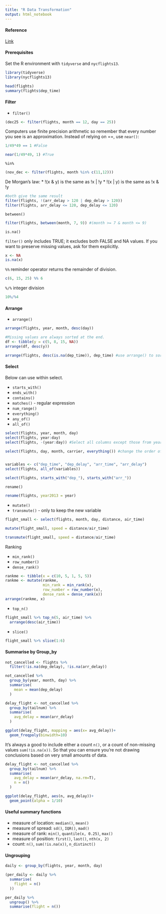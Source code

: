 ---
title: "R Data Transformation"
output: html_notebook
---

#### Reference
[Link](https://r4ds.had.co.nz/transform.html)

#### Prerequisites
Set the R environment with `tidyverse` and `nycflights13`.

```{r packages}
library(tidyverse)
library(nycflights13)
```

```{r head}
head(flights)
summary(flights$dep_time)
```


#### Filter
* `filter()`

```{r filter}
(dec25 <- filter(flights, month == 12, day == 25))
```

Computers use finite precision arithmetic so remember that every number you see is an approximation. Instead of relying on ==, use `near()`:

```{r near}
1/49*49 == 1 #False

near(1/49*49, 1) #True
```


`%in%`

```{r %in%}
(nov_dec <- filter(flights, month %in% c(11,12)))
```

De Morgan's law:
* !(x & y) is the same as !x | !y 
* !(x | y) is the same as !x & !y

```{r De Morgan’s law}
#both give the same result
filter(flights, !(arr_delay > 120 | dep_delay > 120))
filter(flights, arr_delay <= 120, dep_delay <= 120)
```


`between()`

```{r between}
filter(flights, between(month, 7, 9)) #(month >= 7 & month <= 9)
```



`is.na()`

`filter()` only includes TRUE; it excludes both FALSE and NA values. If you want to preserve missing values, ask for them explicitly.
```{r is.na}
x <- NA
is.na(x)
```

`%%` reminder operator returns the remainder of division.

```{r %%}
c(6, 15, 25) %% 6
```
`%/%` integer division
```{r %/%}
10%/%4
```



#### Arrange
* `arrange()`

```{r arrange1}
arrange(flights, year, month, desc(day))

#Missing values are always sorted at the end.
df <- tibble(y = c(5, 8, 15, NA)) 
arrange(df, desc(y))
```


```{r arrange2}
arrange(flights, desc(is.na(dep_time)), dep_time) #use arrange() to sort all missing values to the start
```


#### Select
Below can use within select.

* `starts_with()`
* `ends_with()`
* `contains()`
* `matches()` - regular expression
* `num_range()`
* `everything()`
* `any_of()`
* `all_of()`

```{r select}
select(flights, year, month, day)
select(flights, year:day)
select(flights, -(year:day)) #Select all columns except those from year to day (inclusive)

select(flights, day, month, carrier, everything()) #change the order of column without having to specify the names of all the columns.


variables <- c("dep_time", "dep_delay", "arr_time", "arr_delay")
select(flights, all_of(variables))

select(flights, starts_with("dep_"), starts_with("arr_"))
```

`rename()`
```{r rename}
rename(flights, year2013 = year)
```


* `mutate()`
* `transmute()` - only to keep the new variable

```{r mutate}
flight_small <- select(flights, month, day, distance, air_time)

mutate(flight_small, speed = distance/air_time)

transmute(flight_small, speed = distance/air_time)
```

Ranking

* `min_rank()`
* `row_number()`
* `dense_rank()`

```{r ranking}
rankme <- tibble(x = c(10, 5, 1, 5, 5))
rankme <- mutate(rankme, 
                 min_rank = min_rank(x),
                 row_number = row_number(x),
                 dense_rank = dense_rank(x))
arrange(rankme, x)
```


* `top_n()`

```{r top_n, echo=TRUE}
flight_small %>% top_n(5, air_time) %>% 
  arrange(desc(air_time))
```

* `slice()`

```{r slice}
flight_small %>% slice(1:6)
```

#### Summarise by Group_by

```{r summaise}
not_cancelled <- flights %>% 
  filter(!is.na(dep_delay), !is.na(arr_delay))

not_cancelled %>% 
  group_by(year, month, day) %>% 
  summarise(
    mean = mean(dep_delay)
  )

delay_flight <- not_cancelled %>% 
  group_by(tailnum) %>% 
  summarise(
    avg_delay = mean(arr_delay)
  )

ggplot(delay_flight, mapping = aes(x= avg_delay))+
  geom_freqpoly(binwidth=10)
```


It’s always a good to include either a count `n()`, or a count of non-missing values `sum(!is.na(x))`. So that you can ensure you’re not drawing conclusions based on very small amounts of data.

```{r n()}
delay_flight <- not_cancelled %>% 
  group_by(tailnum) %>% 
  summarise(
    avg_delay = mean(arr_delay, na.rm=T),
    n = n()
  ) 

ggplot(delay_flight, aes(n, avg_delay))+
  geom_point(alpha = 1/10)
```

#### Useful summary functions

* measure of location: `median()`, `mean()`
* measure of spread: `sd()`, `IQR()`, `mad()`
* measure of rank: `min()`, `quantile(x, 0.25)`, `max()`
* measure of position: `first()`, `last()`, `nth(x, 2)`
* count: `n()`, `sum(!is.na(x))`, `n_distinct()`

#### Ungrouping

```{r ungrouping}
daily <- group_by(flights, year, month, day)

(per_daily <- daily %>% 
  summarise(
    flight = n()
  ))

per_daily %>% 
  ungroup() %>% 
  summarise(flight = n())
```

